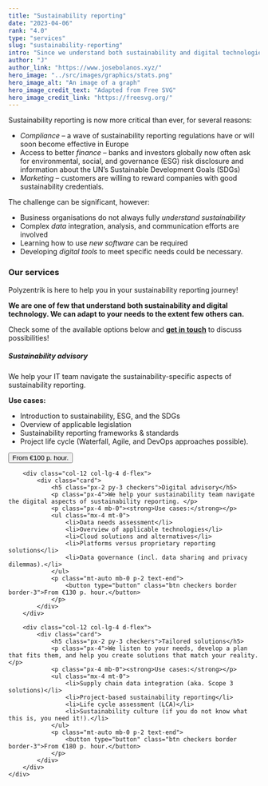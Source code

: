 ```yaml
---
title: "Sustainability reporting"
date: "2023-04-06"
rank: "4.0"
type: "services"
slug: "sustainability-reporting"
intro: "Since we understand both sustainability and digital technologies, we can adapt to your sustainability reporting needs to an extent few others can."
author: "J"
author_link: "https://www.josebolanos.xyz/"
hero_image: "../src/images/graphics/stats.png"
hero_image_alt: "An image of a graph"
hero_image_credit_text: "Adapted from Free SVG"
hero_image_credit_link: "https://freesvg.org/"
---
```


Sustainability reporting is now more critical than ever, for several reasons:
* *Compliance* – a wave of sustainability reporting regulations have or will soon become effective in Europe 
* Access to better *finance* – banks and investors globally now often ask for environmental, social, and governance (ESG) risk disclosure and information about the UN’s Sustainable Development Goals (SDGs)
* *Marketing* – customers are willing to reward companies with good sustainability credentials.

The challenge can be significant, however:
* Business organisations do not always fully *understand sustainability*
* Complex *data* integration, analysis, and communication efforts are involved
* Learning how to use *new software* can be required
* Developing *digital tools* to meet specific needs could be necessary.

### Our services
Polyzentrik is here to help you in your sustainability reporting journey! 

**We are one of few that understand both sustainability and digital technology. We can adapt to your needs to the extent few others can.**

Check some of the available options below and [**get in touch**](mailto:hello@polyzentrik.com) to discuss possibilities!

<div class="container mb-4">
    <div class="row">
        <div class="col-12 col-lg-4 d-flex">
            <div class="card d-flex">
                <h5 class="px-2 py-3 checkers">Sustainability advisory</h5>
                <p class="px-4">We help your IT team navigate the sustainability-specific aspects of sustainability reporting.</p>
                <p class="px-4 mb-0"><strong>Use cases:</strong></p>
                <ul class="mx-4 mt-0">
                    <li>Introduction to sustainability, ESG, and the SDGs</li>
                    <li>Overview of applicable legislation</li>
                    <li>Sustainability reporting frameworks & standards</li>
                    <li>Project life cycle (Waterfall, Agile, and DevOps approaches possible).</li>
                </ul>
                <p class="mt-auto mb-0 p-2 text-end">
                    <button type="button" class="btn checkers border border-3">From €100 p. hour.</button>
                </p>
            </div>
        </div>

        <div class="col-12 col-lg-4 d-flex">
            <div class="card">
                <h5 class="px-2 py-3 checkers">Digital advisory</h5>
                <p class="px-4">We help your sustainability team navigate the digital aspects of sustainability reporting. </p>
                <p class="px-4 mb-0"><strong>Use cases:</strong></p>
                <ul class="mx-4 mt-0">
                    <li>Data needs assessment</li>
                    <li>Overview of applicable technologies</li>
                    <li>Cloud solutions and alternatives</li>
                    <li>Platforms versus proprietary reporting solutions</li>
                    <li>Data governance (incl. data sharing and privacy dilemmas).</li>
                </ul>
                <p class="mt-auto mb-0 p-2 text-end">
                    <button type="button" class="btn checkers border border-3">From €130 p. hour.</button>
                </p>
            </div>
        </div>

        <div class="col-12 col-lg-4 d-flex">
            <div class="card">
                <h5 class="px-2 py-3 checkers">Tailored solutions</h5>
                <p class="px-4">We listen to your needs, develop a plan that fits them, and help you create solutions that match your reality. </p>
                <p class="px-4 mb-0"><strong>Use cases:</strong></p>
                <ul class="mx-4 mt-0">
                    <li>Supply chain data integration (aka. Scope 3 solutions)</li>
                    <li>Project-based sustainability reporting</li>
                    <li>Life cycle assessment (LCA)</li>
                    <li>Sustainability culture (if you do not know what this is, you need it!).</li>
                </ul>
                <p class="mt-auto mb-0 p-2 text-end">
                    <button type="button" class="btn checkers border border-3">From €180 p. hour.</button>
                </p>
            </div>
        </div>
    </div>
</div>

<br />
<br />